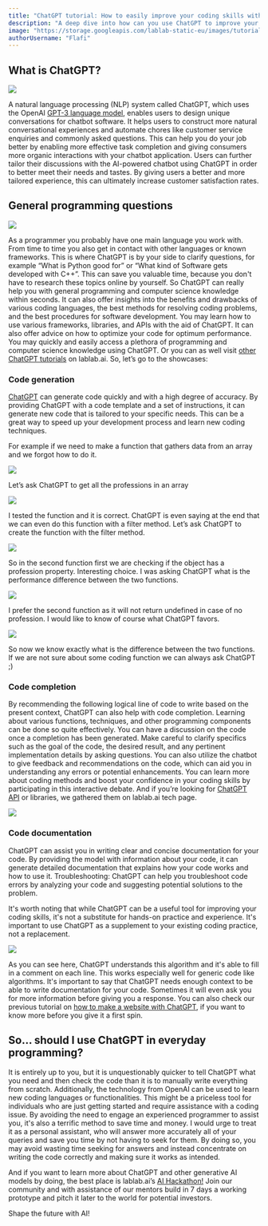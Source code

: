 ```yaml
---
title: "ChatGPT tutorial: How to easily improve your coding skills with ChatGPT"
description: "A deep dive into how can you use ChatGPT to improve your coding skills and make your job much easier."
image: "https://storage.googleapis.com/lablab-static-eu/images/tutorials/GPT-3_tutorial__Trip_Scheduler_6.jpg"
authorUsername: "Flafi"
---
```


## What is ChatGPT?

<Img src="https://storage.googleapis.com/lablab-static-eu/images/tutorials/Zrzut%20ekranu%202023-01-17%20091352.png"/>

A natural language processing (NLP) system called ChatGPT, which uses the OpenAI [GPT-3 language model](https://lablab.ai/tech/gpt3), enables users to design unique conversations for chatbot software. It helps users to construct more natural conversational experiences and automate chores like customer service enquiries and commonly asked questions. This can help you do your job better by enabling more effective task completion and giving consumers more organic interactions with your chatbot application. Users can further tailor their discussions with the AI-powered chatbot using ChatGPT in order to better meet their needs and tastes. By giving users a better and more tailored experience, this can ultimately increase customer satisfaction rates.

## General programming questions

<Img src="https://storage.googleapis.com/lablab-static-eu/images/tutorials/DALL%C2%B7E%202023-01-17%2009.32.24%20-%20a%20computer%20on%20the%20top%20of%20the%20hill%20and%20a%20condensed%20sun%20beam%20hitting%20it%20straigt%20from%20the%20top%2C%20as%20it%20was%20enlightened.png"/>

As a programmer you probably have one main language you work with. From time to time you also get in contact with other languages or known frameworks. This is where ChatGPT is by your side to clarify questions, for example “What is Python good for” or “What kind of Software gets developed with C++”. This can save you valuable time, because you don't have to research these topics online by yourself. So ChatGPT can really help you with general programming and computer science knowledge within seconds. It can also offer insights into the benefits and drawbacks of various coding languages, the best methods for resolving coding problems, and the best procedures for software development. You may learn how to use various frameworks, libraries, and APIs with the aid of ChatGPT. It can also offer advice on how to optimize your code for optimum performance. You may quickly and easily access a plethora of programming and computer science knowledge using ChatGPT. Or you can as well visit [other ChatGPT tutorials](https://lablab.ai/tech/chatgpt#tutorials) on lablab.ai. So, let’s go to the showcases:

### Code generation 

[ChatGPT](https://chat.openai.com/chat) can generate code quickly and with a high degree of accuracy. By providing ChatGPT with a code template and a set of instructions, it can generate new code that is tailored to your specific needs. This can be a great way to speed up your development process and learn new coding techniques.

For example if we need to make a function that gathers data from an array and we forgot how to do it.

<Img src="https://storage.googleapis.com/lablab-static-eu/images/tutorials/array.PNG"/>

Let’s ask ChatGPT to get all the professions in an array

<Img src="https://storage.googleapis.com/lablab-static-eu/images/tutorials/ink.png"/>

I tested the function and it is correct. ChatGPT is even saying at the end that we can even do this function with a filter method.
Let’s ask ChatGPT to create the function with the filter method.

<Img src="https://storage.googleapis.com/lablab-static-eu/images/tutorials/ink%20(1).png"/>

So in the second function first we are checking if the object has a profession property.
Interesting choice. I was asking ChatGPT what is the performance difference between the two functions.

<Img src="https://storage.googleapis.com/lablab-static-eu/images/tutorials/ink%20(2).png"/>

I prefer the second function as it will not return undefined in case of no profession. I would like to know of course what ChatGPT favors.

<Img src="https://storage.googleapis.com/lablab-static-eu/images/tutorials/ink%20(3).png"/>

So now we know exactly what is the difference between the two functions.
If we are not sure about some coding function we can always ask ChatGPT ;)

### Code completion

By recommending the following logical line of code to write based on the present context, ChatGPT can also help with code completion. Learning about various functions, techniques, and other programming components can be done so quite effectively. You can have a discussion on the code once a completion has been generated. Make careful to clarify specifics such as the goal of the code, the desired result, and any pertinent implementation details by asking questions. You can also utilize the chatbot to give feedback and recommendations on the code, which can aid you in understanding any errors or potential enhancements. You can learn more about coding methods and boost your confidence in your coding skills by participating in this interactive debate. And if you’re looking for [ChatGPT API](https://lablab.ai/tech/chatgpt#boilerplates) or libraries, we gathered them on lablab.ai tech page.

<Img src="https://storage.googleapis.com/lablab-static-eu/images/tutorials/ink%20(4).png"/>

### Code documentation

ChatGPT can assist you in writing clear and concise documentation for your code. By providing the model with information about your code, it can generate detailed documentation that explains how your code works and how to use it.
Troubleshooting: ChatGPT can help you troubleshoot code errors by analyzing your code and suggesting potential solutions to the problem.

It's worth noting that while ChatGPT can be a useful tool for improving your coding skills, it's not a substitute for hands-on practice and experience. It's important to use ChatGPT as a supplement to your existing coding practice, not a replacement. 

<Img src="https://storage.googleapis.com/lablab-static-eu/images/tutorials/ink%20(5).png"/>

As you can see here, ChatGPT understands this algorithm and it's able to fill in a comment on each line. This works especially well for generic code like algorithms. It's important to say that ChatGPT needs enough context to be able to write documentation for your code. Sometimes it will even ask you for more information before giving you a response. 
You can also check our previous tutorial on [how to make a website with ChatGPT](https://lablab.ai/t/chatgpt-tutorial-how-to-create-a-website-with-chatgpt), if you want to know more before you give it a first spin.

## So… should I use ChatGPT in everyday programming?

It is entirely up to you, but it is unquestionably quicker to tell ChatGPT what you need and then check the code than it is to manually write everything from scratch. Additionally, the technology from OpenAI can be used to learn new coding languages or functionalities. This might be a priceless tool for individuals who are just getting started and require assistance with a coding issue. By avoiding the need to engage an experienced programmer to assist you, it's also a terrific method to save time and money. I would urge to treat it as a personal assistant, who will answer more accurately all of your queries and save you time by not having to seek for them. 
By doing so, you may avoid wasting time seeking for answers and instead concentrate on writing the code correctly and making sure it works as intended.

And if you want to learn more about ChatGPT and other generative AI models by doing, the best place is lablab.ai’s [AI Hackathon!](https://lablab.ai/event) Join our community and with assistance of our mentors build in 7 days a working prototype and pitch it later to the world for potential investors. 

Shape the future with AI!

